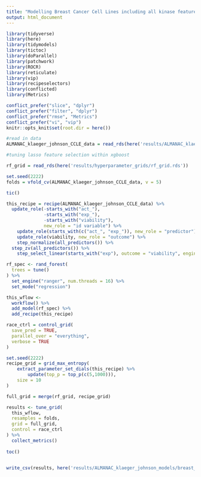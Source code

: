 ```yaml
---
title: "Modelling Breast Cancer Cell Lines including all kinase features with random forest"
output: html_document
---
```

```r
library(tidyverse)
library(here)
library(tidymodels)
library(tictoc)
library(doParallel)
library(patchwork)
library(ROCR)
library(reticulate)
library(vip)
library(recipeselectors)
library(conflicted)
library(Metrics)

conflict_prefer("slice", "dplyr")
conflict_prefer("filter", "dplyr")
conflict_prefer("rmse", "Metrics")
conflict_prefer("vi", "vip")
knitr::opts_knit$set(root.dir = here())
```

```r
#read in data 
ALMANAC_klaeger_johnson_CCLE_data = read_rds(here('results/ALMANAC_klaeger_johnson_models/breast_cancer_models/ALMANAC_klaeger_johnson_data_for_ml_breast.rds.gz'))
```


```r
#tuning lasso feature selection within xgboost

rf_grid = read_rds(here('results/hyperparameter_grids/rf_grid.rds'))

set.seed(2222)
folds = vfold_cv(ALMANAC_klaeger_johnson_CCLE_data, v = 5)

tic()	

this_recipe = recipe(ALMANAC_klaeger_johnson_CCLE_data) %>%
  update_role(-starts_with("act_"),
              -starts_with("exp_"),
              -starts_with("viability"),
              new_role = "id variable") %>%
	update_role(starts_with(c("act_", "exp_")), new_role = "predictor") %>% 
	update_role(viability, new_role = "outcome") %>%
	step_normalize(all_predictors()) %>%  
  step_zv(all_predictors()) %>% 
	step_select_linear(starts_with("exp"), outcome = "viability", engine = "glmnet", penalty = tune(), mixture = tune(), top_p = tune())

rf_spec <- rand_forest(
  trees = tune()
) %>% 
  set_engine("ranger", num.threads = 16) %>% 
  set_mode("regression")

this_wflow <-
  workflow() %>%
  add_model(rf_spec) %>%
  add_recipe(this_recipe)

race_ctrl = control_grid(
  save_pred = TRUE, 
  parallel_over = "everything",
  verbose = TRUE
)

set.seed(2222)
recipe_grid = grid_max_entropy(
	extract_parameter_set_dials(this_recipe) %>% 
		update(top_p = top_p(c(5,1000))), 
	size = 10
)

full_grid = merge(rf_grid, recipe_grid)

results <- tune_grid(
  this_wflow,
  resamples = folds,
  grid = full_grid,
  control = race_ctrl
) %>% 
  collect_metrics()
  
toc()


write_csv(results, here('results/ALMANAC_klaeger_johnson_models/breast_cancer_models/ALMANAC_klaeger_johnson_lasso_xgboost_all_tuning_results_all_kinases_forced_in_rf.csv'))
```

